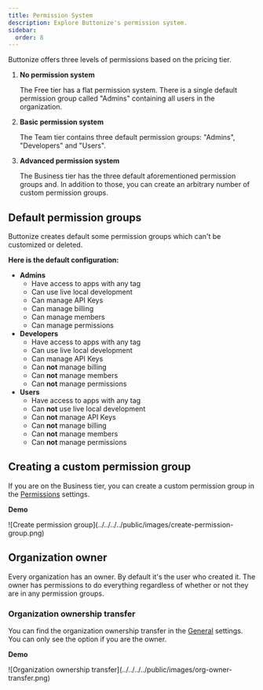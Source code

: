 ```yaml
---
title: Permission System
description: Explore Buttonize's permission system.
sidebar:
  order: 8
---
```



Buttonize offers three levels of permissions based on the pricing tier.

1. **No permission system**

   The Free tier has a flat permission system. There is a single default permission group called "Admins" containing all users in the organization.

2. **Basic permission system**

   The Team tier contains three default permission groups: "Admins", "Developers" and "Users".

3. **Advanced permission system**

   The Business tier has the three default aforementioned permission groups and. In addition to those, you can create an arbitrary number of custom permission groups.

## Default permission groups

Buttonize creates default some permission groups which can't be customized or deleted.

**Here is the default configuration:**

- **Admins**
  - Have access to apps with any tag
  - Can use live local development
  - Can manage API Keys
  - Can manage billing
  - Can manage members
  - Can manage permissions
- **Developers**
  - Have access to apps with any tag
  - Can use live local development
  - Can manage API Keys
  - Can **not** manage billing
  - Can **not** manage members
  - Can **not** manage permissions
- **Users**
  - Have access to apps with any tag
  - Can **not** use live local development
  - Can **not** manage API Keys
  - Can **not** manage billing
  - Can **not** manage members
  - Can **not** manage permissions

## Creating a custom permission group

If you are on the Business tier, you can create a custom permission group in the [Permissions](https://app.buttonize.io/organization?scene=permissions) settings.

**Demo**

<ScreenImage>
	![Create permission
	group](../../../../public/images/create-permission-group.png)
</ScreenImage>

## Organization owner

Every organization has an owner. By default it's the user who created it. The owner has permissions to do everything regardless of whether or not they are in any permission groups.

### Organization ownership transfer

You can find the organization ownership transfer in the [General](https://app.buttonize.io/organization?scene=general) settings. You can only see the option if you are the owner.

**Demo**

<ScreenImage>
	![Organization ownership
	transfer](../../../../public/images/org-owner-transfer.png)
</ScreenImage>
